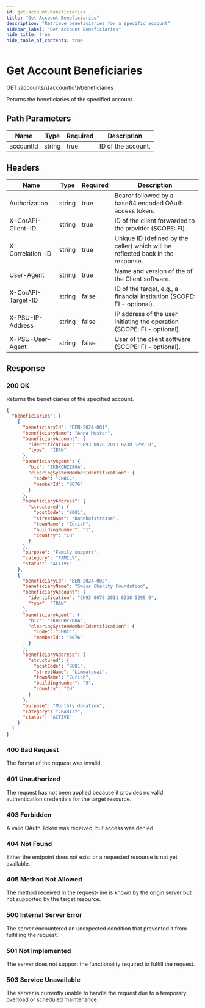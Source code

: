 ```yaml
---
id: get-account-beneficiaries
title: "Get Account Beneficiaries"
description: "Retrieve beneficiaries for a specific account"
sidebar_label: "Get Account Beneficiaries"
hide_title: true
hide_table_of_contents: true
---
```


# Get Account Beneficiaries

<div className="api-method get">
  <div className="api-method__header">
    <span className="api-method__verb">GET</span>
    <span className="api-method__path">/accounts/\{accountId\}/beneficiaries</span>
  </div>
</div>

Returns the beneficiaries of the specified account.

## Path Parameters

| Name | Type | Required | Description |
|------|------|----------|-------------|
| accountId | string | true | ID of the account. |

## Headers

| Name | Type | Required | Description |
|------|------|----------|-------------|
| Authorization | string | true | Bearer followed by a base64 encoded OAuth access token. |
| X-CorAPI-Client-ID | string | true | ID of the client forwarded to the provider (SCOPE: FI). |
| X-Correlation-ID | string | true | Unique ID (defined by the caller) which will be reflected back in the response. |
| User-Agent | string | true | Name and version of the of the Client software. |
| X-CorAPI-Target-ID | string | false | ID of the target, e.g., a financial institution (SCOPE: FI - optional). |
| X-PSU-IP-Address | string | false | IP address of the user initiating the operation (SCOPE: FI - optional). |
| X-PSU-User-Agent | string | false | User of the client software (SCOPE: FI - optional). |

## Response

### 200 OK

Returns the beneficiaries of the specified account.

```json
{
  "beneficiaries": [
    {
      "beneficiaryId": "BEN-2024-001",
      "beneficiaryName": "Anna Muster",
      "beneficiaryAccount": {
        "identification": "CH93 0076 2011 6238 5295 8",
        "type": "IBAN"
      },
      "beneficiaryAgent": {
        "bic": "ZKBKCHZZ80A",
        "clearingSystemMemberIdentification": {
          "code": "CHBCC",
          "memberId": "0076"
        }
      },
      "beneficiaryAddress": {
        "structured": {
          "postCode": "8001",
          "streetName": "Bahnhofstrasse",
          "townName": "Zürich",
          "buildingNumber": "1",
          "country": "CH"
        }
      },
      "purpose": "Family support",
      "category": "FAMILY",
      "status": "ACTIVE"
    },
    {
      "beneficiaryId": "BEN-2024-002",
      "beneficiaryName": "Swiss Charity Foundation",
      "beneficiaryAccount": {
        "identification": "CH93 0076 2011 6238 5295 9",
        "type": "IBAN"
      },
      "beneficiaryAgent": {
        "bic": "ZKBKCHZZ80A",
        "clearingSystemMemberIdentification": {
          "code": "CHBCC",
          "memberId": "0076"
        }
      },
      "beneficiaryAddress": {
        "structured": {
          "postCode": "8001",
          "streetName": "Limmatquai",
          "townName": "Zürich",
          "buildingNumber": "5",
          "country": "CH"
        }
      },
      "purpose": "Monthly donation",
      "category": "CHARITY",
      "status": "ACTIVE"
    }
  ]
}
```

### 400 Bad Request

The format of the request was invalid.

### 401 Unauthorized

The request has not been applied because it provides no valid authentication credentials for the target resource.

### 403 Forbidden

A valid OAuth Token was received, but access was denied.

### 404 Not Found

Either the endpoint does not exist or a requested resource is not yet available.

### 405 Method Not Allowed

The method received in the request-line is known by the origin server but not supported by the target resource.

### 500 Internal Server Error

The server encountered an unexpected condition that prevented it from fulfilling the request.

### 501 Not Implemented

The server does not support the functionality required to fulfill the request.

### 503 Service Unavailable

The server is currently unable to handle the request due to a temporary overload or scheduled maintenance. 